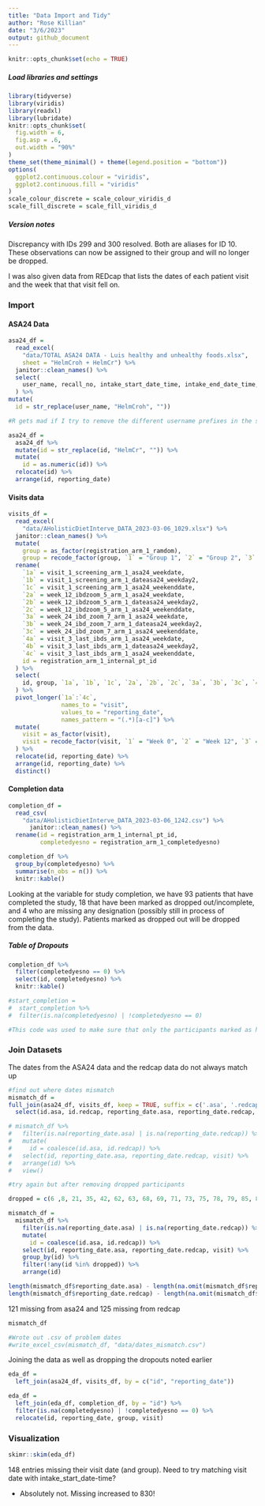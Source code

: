 ---
title: "Data Import and Tidy"
author: "Rose Killian"
date: "3/6/2023"
output: github_document
---

```{r setup, include=FALSE}
knitr::opts_chunk$set(echo = TRUE)

```

##### Load libraries and settings

```{r libraries and settings, warning=FALSE, message=FALSE}

library(tidyverse)
library(viridis)
library(readxl)
library(lubridate)
knitr::opts_chunk$set(
  fig.width = 6,
  fig.asp = .6,
  out.width = "90%"
)
theme_set(theme_minimal() + theme(legend.position = "bottom"))
options(
  ggplot2.continuous.colour = "viridis",
  ggplot2.continuous.fill = "viridis"
)
scale_colour_discrete = scale_colour_viridis_d
scale_fill_discrete = scale_fill_viridis_d
```

##### Version notes
Discrepancy with IDs 299 and 300 resolved. Both are aliases for ID 10. These observations can now be assigned to their group and will no longer be dropped. 

I was also given data from REDcap that lists the dates of each patient visit and the week that that visit fell on. 

### Import

#### ASA24 Data
```{r import asa24}
asa24_df = 
  read_excel(
    "data/TOTAL ASA24 DATA - Luis healthy and unhealthy foods.xlsx",
    sheet = "HelmCroh + HelmCr") %>%
  janitor::clean_names() %>% 
  select(
    user_name, recall_no, intake_start_date_time, intake_end_date_time, reporting_date, f_total, v_total, v_legumes, g_whole, pf_poult, pf_seafd_hi, pf_seafd_low, pf_nutsds, pf_legumes, d_yogurt, g_refined, pf_meat, pf_curedmeat, solid_fats, add_sugars, kcal, prot, tfat, carb, sugr, fibe, sfat, chole
  ) %>% 
mutate(
  id = str_replace(user_name, "HelmCroh", ""))

#R gets mad if I try to remove the different username prefixes in the same step. I'm sure there is a more elegant way to do this but this works so for now this is how it is. Code above imports, cleans names, and removes the first prefix used for user_name and makes new variable "id". Code below removes second prefix and converts vector to numeric.

asa24_df = 
  asa24_df %>% 
  mutate(id = str_replace(id, "HelmCr", "")) %>% 
  mutate(
    id = as.numeric(id)) %>% 
  relocate(id) %>% 
  arrange(id, reporting_date)
```

#### Visits data
```{r visit dates}
visits_df = 
  read_excel(
    "data/AHolisticDietInterve_DATA_2023-03-06_1029.xlsx") %>% 
  janitor::clean_names() %>% 
  mutate(
    group = as_factor(registration_arm_1_ramdom),
    group = recode_factor(group, `1` = "Group 1", `2` = "Group 2", `3` = "Group 3P", `4` = "Group 3C")) %>% 
  rename(
    `1a` = visit_1_screening_arm_1_asa24_weekdate,
    `1b` = visit_1_screening_arm_1_dateasa24_weekday2,
    `1c` = visit_1_screening_arm_1_asa24_weekenddate,
    `2a` = week_12_ibdzoom_5_arm_1_asa24_weekdate,
    `2b` = week_12_ibdzoom_5_arm_1_dateasa24_weekday2,
    `2c` = week_12_ibdzoom_5_arm_1_asa24_weekenddate,
    `3a` = week_24_ibd_zoom_7_arm_1_asa24_weekdate,
    `3b` = week_24_ibd_zoom_7_arm_1_dateasa24_weekday2,
    `3c` = week_24_ibd_zoom_7_arm_1_asa24_weekenddate,
    `4a` = visit_3_last_ibds_arm_1_asa24_weekdate,
    `4b` = visit_3_last_ibds_arm_1_dateasa24_weekday2,
    `4c` = visit_3_last_ibds_arm_1_asa24_weekenddate,
    id = registration_arm_1_internal_pt_id
  ) %>% 
  select(
    id, group, `1a`, `1b`, `1c`, `2a`, `2b`, `2c`, `3a`, `3b`, `3c`, `4a`, `4b`, `4c`
  ) %>% 
  pivot_longer(`1a`:`4c`,
               names_to = "visit",
               values_to = "reporting_date",
               names_pattern = "(.*)[a-c]") %>% 
  mutate(
    visit = as_factor(visit),
    visit = recode_factor(visit, `1` = "Week 0", `2` = "Week 12", `3` = "Week 24", `4` = "Week 36")
  ) %>% 
  relocate(id, reporting_date) %>% 
  arrange(id, reporting_date) %>% 
  distinct()
```


#### Completion data

```{r import completion}
completion_df = 
  read_csv(
    "data/AHolisticDietInterve_DATA_2023-03-06_1242.csv") %>% 
      janitor::clean_names() %>% 
  rename(id = registration_arm_1_internal_pt_id,
         completedyesno = registration_arm_1_completedyesno)

completion_df %>% 
  group_by(completedyesno) %>% 
  summarise(n_obs = n()) %>% 
  knitr::kable()
```
Looking at the variable for study completion, we have 93 patients that have completed the study, 18 that have been marked as dropped out/incomplete, and 4 who are missing any designation (possibly still in process of completing the study). Patients marked as dropped out will be dropped from the data.

##### Table of Dropouts

```{r dropout table}
completion_df %>% 
  filter(completedyesno == 0) %>% 
  select(id, completedyesno) %>% 
  knitr::kable()
```


```{r test of drop dropouts}
#start_completion =
#  start_completion %>% 
#  filter(is.na(completedyesno) | !completedyesno == 0)

#This code was used to make sure that only the participants marked as having dropped out were dropped from the dataset.
```


### Join Datasets

The dates from the ASA24 data and the redcap data do not always match up

```{r mismatch}

#find out where dates mismatch
mismatch_df = 
full_join(asa24_df, visits_df, keep = TRUE, suffix = c('.asa', '.redcap'), by = c('id', 'reporting_date')) %>% 
  select(id.asa, id.redcap, reporting_date.asa, reporting_date.redcap, visit)

# mismatch_df %>% 
#   filter(is.na(reporting_date.asa) | is.na(reporting_date.redcap)) %>% 
#   mutate(
#     id = coalesce(id.asa, id.redcap)) %>% 
#   select(id, reporting_date.asa, reporting_date.redcap, visit) %>% 
#   arrange(id) %>% 
#   view()

#try again but after removing dropped participants

dropped = c(6 ,8, 21, 35, 42, 62, 63, 68, 69, 71, 73, 75, 78, 79, 85, 86, 102, 112)

mismatch_df = 
  mismatch_df %>%
    filter(is.na(reporting_date.asa) | is.na(reporting_date.redcap)) %>% 
    mutate(
      id = coalesce(id.asa, id.redcap)) %>% 
    select(id, reporting_date.asa, reporting_date.redcap, visit) %>%
    group_by(id) %>%
    filter(!any(id %in% dropped)) %>% 
    arrange(id)

length(mismatch_df$reporting_date.asa) - length(na.omit(mismatch_df$reporting_date.asa))
length(mismatch_df$reporting_date.redcap) - length(na.omit(mismatch_df$reporting_date.redcap))
```
121 missing from asa24 and 125 missing from redcap

```{r}
mismatch_df

#Wrote out .csv of problem dates
#write_excel_csv(mismatch_df, "data/dates_mismatch.csv")
```


Joining the data as well as dropping the dropouts noted earlier

```{r merge}

eda_df = 
  left_join(asa24_df, visits_df, by = c("id", "reporting_date"))

eda_df = 
  left_join(eda_df, completion_df, by = "id") %>% 
  filter(is.na(completedyesno) | !completedyesno == 0) %>% 
  relocate(id, reporting_date, group, visit)

```

### Visualization

```{r merged data overview}
skimr::skim(eda_df)
```

148 entries missing their visit date (and group). Need to try matching visit date with intake_start_date-time? 

* Absolutely not. Missing increased to 830!
